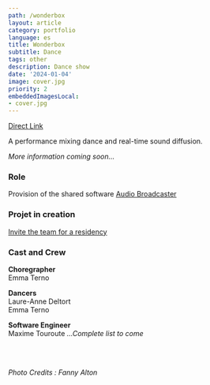 ```yaml
---
path: /wonderbox
layout: article
category: portfolio
language: es
title: Wonderbox
subtitle: Dance
tags: other
description: Dance show
date: '2024-01-04'
image: cover.jpg
priority: 2
embeddedImagesLocal:
- cover.jpg
---
```



<ResponsiveIframe
  src="https://www.youtube.com/embed/q-Hz3d8111k"
  width="1920"
  height="1080"
/>

[Direct Link](https://www.youtube.com/watch?v=q-Hz3d8111k)



A performance mixing dance and real-time sound diffusion.  

_More information coming soon..._

### Role

Provision of the shared software [Audio Broadcaster](/audio-broadcaster)

### Projet in creation
[Invite the team for a residency](https://www.emmaterno.com/contact)


### Cast and Crew
__Choregrapher__  
Emma Terno

__Dancers__  
Laure-Anne Deltort  
Emma Terno

__Software Engineer__  
Maxime Touroute
_...Complete list to come_


<br/>
<br/>
  
_Photo Credits : Fanny Alton_